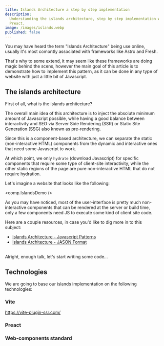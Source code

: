 ```yaml
---
title: Islands Architecture a step by step implementation
description:
  Understanding the islands architecture, step by step implementation with
  Preact.
image: /images/islands.webp
published: false
---
```


You may have heard the term "Islands Architecture" being use online, usually
it's most comontly associated with frameworks like Astro and Fresh.

That's why to some extend, it may seem like these frameworks are doing magic
behind the scens, however the main goal of this article is to demonstrate how to
implement this pattern, as it can be done in any type of website with just a
little bit of Javascript.

## The islands architecture

First of all, what is the islands architecture?

The overall main idea of this architecture is to inject the absolute minimum
amount of Javascript possible, while having a good balance between interactivity
and SEO via Server Side Rendering (SSR) or Static Site Generation (SSG) also
known as pre-rendering.

Since this is a component-based architecture, we can separate the static
(non-interactive HTML) components from the dynamic and interactive ones that
need some Javascript to work.

At which point, we only `hydrate` (download Javascript) for specific components
that require some type of client-site interactivity, while the other static
regions of the page are pure non-interactive HTML that do not require hydration.

Let's imagine a website that looks like the following:

<comp.IslandsDemo />

As you may have noticed, most of the user-interface is pretty much
non-interactive components that can be rendered at the server or build time,
only a few components need JS to execute some kind of client site code.

Here are a couple resources, in case you'd like to dig more in to this subject:

- [Islands Architecture - Javascript Patterns](https://www.patterns.dev/vanilla/islands-architecture/)
- [Islands Architecture - JASON Format](https://jasonformat.com/islands-architecture/)

<br />
Alright, enough talk, let's start writing some code...

## Technologies

We are going to base our islands implementation on the following technologies:

### Vite

https://vite-plugin-ssr.com/

### Preact

### Web-components standard
